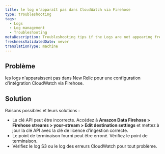 ```yaml
---
title: le log n'apparaît pas dans CloudWatch via Firehose
type: troubleshooting
tags:
  - Logs
  - Log management
  - Troubleshooting
metaDescription: Troubleshooting tips if the Logs are not appearing from CloudWatch via Firehose.
freshnessValidatedDate: never
translationType: machine
---
```


## Problème

les logs n&apos;apparaissent pas dans New Relic pour une configuration d&apos;intégration CloudWatch via Firehose.

## Solution

Raisons possibles et leurs solutions :

* La clé API peut être incorrecte. Accédez à <DNT>**Amazon Data Firehose &gt; Firehose streams &gt; your-stream &gt; Edit destination settings**</DNT> et mettez à jour la clé API avec la clé de licence d’ingestion correcte.
* Le point de terminaison fourni peut être erroné. Vérifiez le point de terminaison.
* Vérifiez le log S3 ou le log des erreurs CloudWatch pour tout problème.